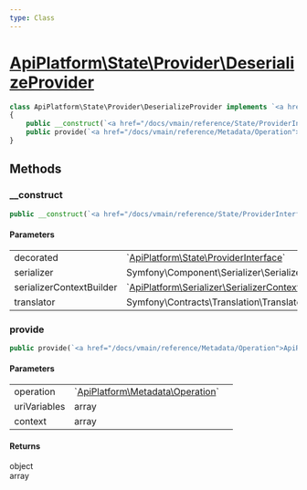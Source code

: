 ```yaml
---
type: Class
---
```


# [ApiPlatform\State\Provider\DeserializeProvider](/docs/vmain/reference/State/Provider/DeserializeProvider)



```php
class ApiPlatform\State\Provider\DeserializeProvider implements `<a href="/docs/vmain/reference/State/ProviderInterface">ApiPlatform\State\ProviderInterface</a>`
{
    public __construct(`<a href="/docs/vmain/reference/State/ProviderInterface">ApiPlatform\State\ProviderInterface</a>` $decorated, Symfony\Component\Serializer\SerializerInterface $serializer, `<a href="/docs/vmain/reference/Serializer/SerializerContextBuilderInterface">ApiPlatform\Serializer\SerializerContextBuilderInterface</a>` $serializerContextBuilder, null|Symfony\Contracts\Translation\TranslatorInterface $translator)
    public provide(`<a href="/docs/vmain/reference/Metadata/Operation">ApiPlatform\Metadata\Operation</a>` $operation, array $uriVariables, array $context): object|array
}
```
## Methods

### __construct



```php
public __construct(`<a href="/docs/vmain/reference/State/ProviderInterface">ApiPlatform\State\ProviderInterface</a>` $decorated, Symfony\Component\Serializer\SerializerInterface $serializer, `<a href="/docs/vmain/reference/Serializer/SerializerContextBuilderInterface">ApiPlatform\Serializer\SerializerContextBuilderInterface</a>` $serializerContextBuilder, null|Symfony\Contracts\Translation\TranslatorInterface $translator)
```

#### Parameters

<table><tbody>
<tr><td>decorated</td><td>`<a href="/docs/vmain/reference/State/ProviderInterface">ApiPlatform\State\ProviderInterface</a>`</td><td></td></tr><tr><td>serializer</td><td>Symfony\Component\Serializer\SerializerInterface</td><td></td></tr><tr><td>serializerContextBuilder</td><td>`<a href="/docs/vmain/reference/Serializer/SerializerContextBuilderInterface">ApiPlatform\Serializer\SerializerContextBuilderInterface</a>`</td><td></td></tr><tr><td>translator</td><td>Symfony\Contracts\Translation\TranslatorInterface</td><td></td></tr>
</tbody>
</table>

### provide



```php
public provide(`<a href="/docs/vmain/reference/Metadata/Operation">ApiPlatform\Metadata\Operation</a>` $operation, array $uriVariables, array $context): object|array
```

#### Parameters

<table><tbody>
<tr><td>operation</td><td>`<a href="/docs/vmain/reference/Metadata/Operation">ApiPlatform\Metadata\Operation</a>`</td><td></td></tr><tr><td>uriVariables</td><td>array</td><td></td></tr><tr><td>context</td><td>array</td><td></td></tr>
</tbody>
</table>

#### Returns

object<br />array
